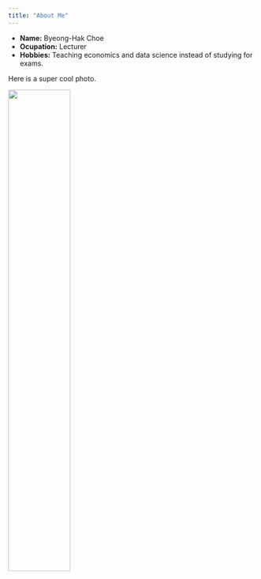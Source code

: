```yaml
---
title: "About Me"
---
```


- __Name:__ Byeong-Hak Choe
- __Ocupation:__ Lecturer
- __Hobbies:__ Teaching economics and data science instead of studying for exams. 

Here is a super cool photo. 

![](bchoe20201027.jpg){width=50%}